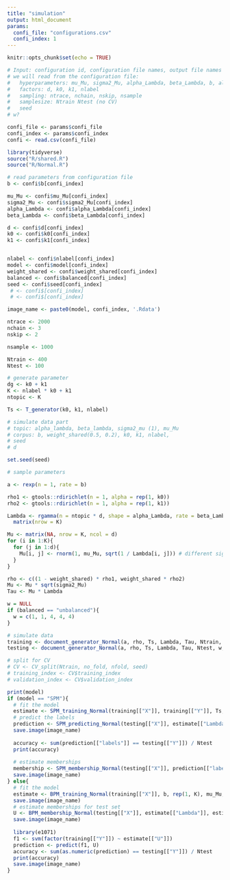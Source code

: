 ```yaml
---
title: "simulation"
output: html_document
params:
  confi_file: "configurations.csv"
  confi_index: 1
---
```


```r
knitr::opts_chunk$set(echo = TRUE)
```

```r
# Input: configuration id, configuration file names, output file names
# we will read from the configuration file:
#   hyperparameters: mu_Mu, sigma2_Mu, alpha_Lambda, beta_Lambda, b, alpha
#   factors: d, k0, k1, nlabel
#   sampling: ntrace, nchain, nskip, nsample
#   samplesize: Ntrain Ntest (no CV)
#   seed
# w?

confi_file <- params$confi_file
confi_index <- params$confi_index
confi <- read.csv(confi_file)
```
```r
library(tidyverse)
source("R/shared.R")
source("R/Normal.R")
```
```r
# read parameters from configuration file
b <- confi$b[confi_index]

mu_Mu <- confi$mu_Mu[confi_index]
sigma2_Mu <- confi$sigma2_Mu[confi_index]
alpha_Lambda <- confi$alpha_Lambda[confi_index]
beta_Lambda <- confi$beta_Lambda[confi_index]

d <- confi$d[confi_index]
k0 <- confi$k0[confi_index]
k1 <- confi$k1[confi_index]


nlabel <- confi$nlabel[confi_index]
model <- confi$model[confi_index]
weight_shared <- confi$weight_shared[confi_index]
balanced <- confi$balanced[confi_index]
seed <- confi$seed[confi_index]
 # <- confi$[confi_index]
 # <- confi$[confi_index]

image_name <- paste0(model, confi_index, '.Rdata')

ntrace <- 2000
nchain <- 3
nskip <- 2

nsample <- 1000

Ntrain <- 400
Ntest <- 100
```

```r
# generate parameter
dg <- k0 + k1
K <- nlabel * k0 + k1
ntopic <- K

Ts <- T_generator(k0, k1, nlabel)
```


```r
# simulate data part
# topic: alpha_lambda, beta_lambda, sigma2_mu (1), mu_Mu
# corpus: b, weight_shared(0.5, 0.2), k0, k1, nlabel,
# seed
# d

set.seed(seed)

# sample parameters

a <- rexp(n = 1, rate = b)

rho1 <- gtools::rdirichlet(n = 1, alpha = rep(1, k0))
rho2 <- gtools::rdirichlet(n = 1, alpha = rep(1, k1))

Lambda <- rgamma(n = ntopic * d, shape = alpha_Lambda, rate = beta_Lambda) %>%
  matrix(nrow = K)

Mu <- matrix(NA, nrow = K, ncol = d)
for (i in 1:K){
  for (j in 1:d){
    Mu[i, j] <- rnorm(1, mu_Mu, sqrt(1 / Lambda[i, j])) # different sigma2_Mu share same seed
  }
}

rho <- c((1 - weight_shared) * rho1, weight_shared * rho2)
Mu <- Mu * sqrt(sigma2_Mu)
Tau <- Mu * Lambda

w = NULL
if (balanced == "unbalanced"){
  w = c(1, 1, 4, 4, 4)
}
```

```r
# simulate data
training <- document_generator_Normal(a, rho, Ts, Lambda, Tau, Ntrain, w, seed)
testing <- document_generator_Normal(a, rho, Ts, Lambda, Tau, Ntest, w, seed)

# split for CV
# CV <- CV_split(Ntrain, no_fold, nfold, seed)
# training_index <- CV$training_index
# validation_index <- CV$validation_index
```

```r
print(model)
if (model == "SPM"){
  # fit the model
  estimate <- SPM_training_Normal(training[["X"]], training[["Y"]], Ts, b, rep(1, k0 + k1), mu_Mu, sigma2_Mu, alpha_Lambda, beta_Lambda, ntrace, nchain, nskip) # uninformatve prior
  # predict the labels
  prediction <- SPM_predicting_Normal(testing[["X"]], estimate[["Lambda"]], estimate[["Mu"]], estimate[["a"]], estimate[["rho"]], Ts, nsample, seed) 
  save.image(image_name)
  
  accuracy <- sum(prediction[["labels"]] == testing[["Y"]]) / Ntest
  print(accuracy)
  
  # estimate memberships
  membership <- SPM_membership_Normal(testing[["X"]], prediction[["labels"]], estimate[["Lambda"]], estimate[["Mu"]], estimate[["a"]], estimate[["rho"]], Ts, ntrace, nchain, nskip)
  save.image(image_name)
} else{
  # fit the model
  estimate <- BPM_training_Normal(training[["X"]], b, rep(1, K), mu_Mu, sigma2_Mu, alpha_Lambda, beta_Lambda, ntopic_fit, ntrace, nchain, nskip)
  save.image(image_name)
  # estimate memberships for test set
  U <- BPM_membership_Normal(testing[["X"]], estimate[["Lambda"]], estimate[["Mu"]], estimate[["a"]], estimate[["rho"]], ntrace, nchain, nskip)
  save.image(image_name)
  
  library(e1071)
  f1 <- svm(factor(training[["Y"]]) ~ estimate[["U"]])
  prediction <- predict(f1, U)
  accuracy <- sum(as.numeric(prediction) == testing[["Y"]]) / Ntest
  print(accuracy)
  save.image(image_name)
}
```





